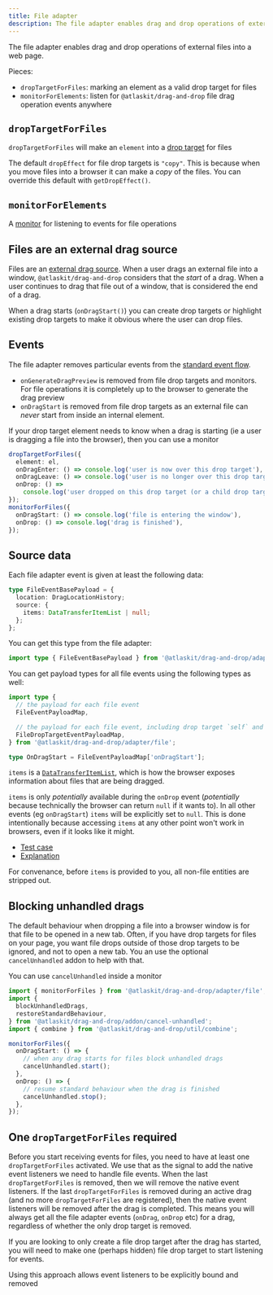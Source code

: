 ```yaml
---
title: File adapter
description: The file adapter enables drag and drop operations of external files
---
```


The file adapter enables drag and drop operations of external files into a web page.

Pieces:

- `dropTargetForFiles`: marking an element as a valid drop target for files
- `monitorForElements`: listen for `@atlaskit/drag-and-drop` file drag operation events anywhere

## `dropTargetForFiles`

`dropTargetForFiles` will make an `element` into a [drop target](./drop-target.md) for files

The default `dropEffect` for file drop targets is `"copy"`. This is because when you move files into a browser it can make a _copy_ of the files. You can override this default with `getDropEffect()`.

## `monitorForElements`

A [monitor](./monitor.md) for listening to events for file operations

## Files are an external drag source

Files are an [external drag source](./events.md). When a user drags an external file into a window, `@atlaskit/drag-and-drop` considers that the _start_ of a drag. When a user continues to drag that file out of a window, that is considered the end of a drag.

When a drag starts (`onDragStart()`) you can create drop targets or highlight existing drop targets to make it obvious where the user can drop files.

## Events

The file adapter removes particular events from the [standard event flow]('./events.md).

- `onGenerateDragPreview` is removed from file drop targets and monitors. For file operations it is completely up to the browser to generate the drag preview
- `onDragStart` is removed from file drop targets as an external file can _never_ start from inside an internal element.

If your drop target element needs to know when a drag is starting (ie a user is dragging a file into the browser), then you can use a monitor

```ts
dropTargetForFiles({
  element: el,
  onDragEnter: () => console.log('user is now over this drop target'),
  onDragLeave: () => console.log('user is no longer over this drop target'),
  onDrop: () =>
    console.log('user dropped on this drop target (or a child drop target)'),
});
monitorForFiles({
  onDragStart: () => console.log('file is entering the window'),
  onDrop: () => console.log('drag is finished'),
});
```

## Source data

Each file adapter event is given at least the following data:

```ts
type FileEventBasePayload = {
  location: DragLocationHistory;
  source: {
    items: DataTransferItemList | null;
  };
};
```

You can get this type from the file adapter:

```ts
import type { FileEventBasePayload } from '@atlaskit/drag-and-drop/adapter/file';
```

You can get payload types for all file events using the following types as well:

```ts
import type {
  // the payload for each file event
  FileEventPayloadMap,

  // the payload for each file event, including drop target `self` and derived events
  FileDropTargetEventPayloadMap,
} from '@atlaskit/drag-and-drop/adapter/file';

type OnDragStart = FileEventPayloadMap['onDragStart'];
```

`items` is a [`DataTransferItemList`](https://developer.mozilla.org/en-US/docs/Web/API/DataTransferItemList), which is how the browser exposes information about files that are being dragged.

`items` is only _potentially_ available during the `onDrop` event (_potentially_ because technically the browser can return `null` if it wants to). In all other events (eg `onDragStart`) `items` will be explicitly set to `null`. This is done intentionally because accessing `items` at any other point won't work in browsers, even if it looks like it might.

- [Test case](https://codesandbox.io/s/file-drag-and-drop-strn21?file=/src/index.ts)
- [Explanation](https://twitter.com/alexandereardon/status/1554254988003512320)

For convenance, before `items` is provided to you, all non-file entities are stripped out.

## Blocking unhandled drags

The default behaviour when dropping a file into a browser window is for that file to be opened in a new tab. Often, if you have drop targets for files on your page, you want file drops outside of those drop targets to be ignored, and not to open a new tab. You an use the optional `cancelUnhandled` addon to help with that.

You can use `cancelUnhandled` inside a monitor

```ts
import { monitorForFiles } from '@atlaskit/drag-and-drop/adapter/file';
import {
  blockUnhandledDrags,
  restoreStandardBehaviour,
} from '@atlaskit/drag-and-drop/addon/cancel-unhandled';
import { combine } from '@atlaskit/drag-and-drop/util/combine';

monitorForFiles({
  onDragStart: () => {
    // when any drag starts for files block unhandled drags
    cancelUnhandled.start();
  },
  onDrop: () => {
    // resume standard behaviour when the drag is finished
    cancelUnhandled.stop();
  },
});
```

## One `dropTargetForFiles` required

Before you start receiving events for files, you need to have at least one `dropTargetForFiles` activated. We use that as the signal to add the native event listeners we need to handle file events. When the last `dropTargetForFiles` is removed, then we will remove the native event listeners. If the last `dropTargetForFiles` is removed during an active drag (and no more `dropTargetForFiles` are registered), then the native event listeners will be removed after the drag is completed. This means you will always get all the file adapter events (`onDrag`, `onDrop` etc) for a drag, regardless of whether the only drop target is removed.

If you are looking to only create a file drop target after the drag has started, you will need to make one (perhaps hidden) file drop target to start listening for events.

Using this approach allows event listeners to be explicitly bound and removed
